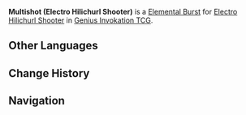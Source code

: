 {{Genius Invokation TCG Skill Infobox
|title      = Multishot
|image      = Multishot (Electro Hilichurl Shooter) Character Card Skill.png
|type       = Elemental Burst
|character  = Electro Hilichurl Shooter
|element    = Electro
|matching   = 3
|energy     = 2
|effect     = Deals 4 {{Color|Electro DMG}}.
|order      = 2
}}
'''Multishot (Electro Hilichurl Shooter)''' is a [[Character Card Elemental Burst|Elemental Burst]] for [[Electro Hilichurl Shooter (Character Card)|Electro Hilichurl Shooter]] in [[Genius Invokation TCG]].

==Other Languages==
{{Transclude|Multishot|Other Languages}}

==Change History==
{{Change History|3.3}}

==Navigation==
{{Genius Invokation TCG Skill Navbox|Electro Hilichurl Shooter}}